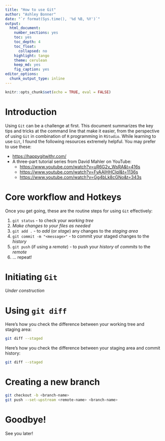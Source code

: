 ```yaml
---
title: "How to use Git"
author: "Ashley Bonner"
date: "`r format(Sys.time(), '%d %B, %Y')`"
output: 
  html_document:
    number_sections: yes
    toc: yes
    toc_depth: 4
    toc_float:
      collapsed: no
    highlight: tango
    theme: cerulean
    keep_md: yes
    fig_caption: yes
editor_options: 
  chunk_output_type: inline
---
```


```r
knitr::opts_chunk$set(echo = TRUE, eval = FALSE)
```

# Introduction

Using `Git` can be a challenge at first. This document summarizes the key tips and tricks at the command line that make it easier, from the perspective of using `Git` in combination of `R` programming in `RStudio`. While learning to use `Git`, I found the following resources extremely helpful. You may prefer to use these:

- <https://happygitwithr.com/>
- A three-part tutorial series from David Mahler on YouTube:
  - <https://www.youtube.com/watch?v=uR6G2v_WsRA&t=416s>
  - <https://www.youtube.com/watch?v=FyAAIHHClqI&t=1136s>
  - <https://www.youtube.com/watch?v=Gg4bLk8cGNo&t=343s>

# Core workflow and Hotkeys

Once you get going, these are the routine steps for using `Git` effectively:

1. `git status` - to check your _working tree_
1. _Make changes to your files as needed_
1. `git add .` - to _add_ (or _stage_) any changes to the _staging area_
1. `git commit -m "<message>"` - to commit your staged changes to the _history_
1. `git push` (if using a _remote_) - to push your _history_ of _commits_ to the _remote_ 
1. ... repeat!

# Initiating `Git`

_Under construction_

# Using `git diff`

Here's how you check the difference between your working tree and staging area:

```bash
git diff --staged
```

Here's how you check the difference between your staging area and commit history:

```bash
git diff --staged
```

# Creating a new branch

```bash
git checkout -b <branch-name>
git push --set-upstream <remote-name> <branch-name>
```

# Goodbye!

See you later!
